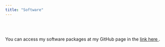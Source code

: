 ```yaml
---
title: "Software"
---
```


<br><br>

You can access my software packages at my GitHub page in the <a href="https://github.com/yotamshemtov" target="_blank"> link here </a>.


